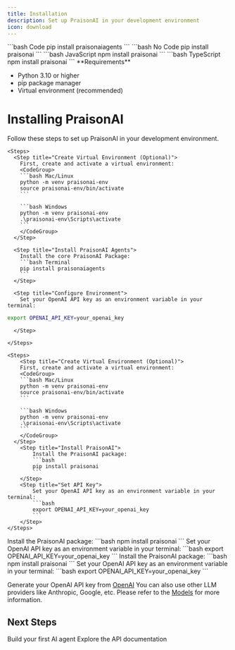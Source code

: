 ```yaml
---
title: Installation
description: Set up PraisonAI in your development environment
icon: download
---
```


<RequestExample>
```bash Code
pip install praisonaiagents
```
```bash No Code
pip install praisonai
```
```bash JavaScript
npm install praisonai
```
```bash TypeScript
npm install praisonai
```
</RequestExample>

<Note>
  **Requirements**
  
  - Python 3.10 or higher
  - pip package manager
  - Virtual environment (recommended)
</Note>

# Installing PraisonAI

Follow these steps to set up PraisonAI in your development environment.
<Tabs>
  <Tab title="Code">

    <Steps>
      <Step title="Create Virtual Environment (Optional)">
        First, create and activate a virtual environment:
        <CodeGroup>
        ```bash Mac/Linux
        python -m venv praisonai-env
        source praisonai-env/bin/activate
        ```

        ```bash Windows
        python -m venv praisonai-env
        .\praisonai-env\Scripts\activate
        ```
        </CodeGroup>
      </Step>

      <Step title="Install PraisonAI Agents">
        Install the core PraisonAI Package:
        ```bash Terminal
        pip install praisonaiagents
        ```
      </Step>

      <Step title="Configure Environment">
        Set your OpenAI API key as an environment variable in your terminal:
  ```bash Terminal
  export OPENAI_API_KEY=your_openai_key
  ```
      </Step>

    </Steps>
  </Tab>
  <Tab title="No Code">

    <Steps>
        <Step title="Create Virtual Environment (Optional)">
        First, create and activate a virtual environment:
        <CodeGroup>
        ```bash Mac/Linux
        python -m venv praisonai-env
        source praisonai-env/bin/activate
        ```

        ```bash Windows
        python -m venv praisonai-env
        .\praisonai-env\Scripts\activate
        ```
        </CodeGroup>
      </Step>
        <Step title="Install PraisonAI">
            Install the PraisonAI package:
            ```bash
            pip install praisonai
            ```
        </Step>
        <Step title="Set API Key">
            Set your OpenAI API key as an environment variable in your terminal:
            ```bash
            export OPENAI_API_KEY=your_openai_key
            ```
        </Step>
    </Steps>
  </Tab>
  <Tab title="JavaScript">
    <Steps>
        <Step title="Install PraisonAI">
            Install the PraisonAI package:
            ```bash
            npm install praisonai
            ```
        </Step>
        <Step title="Set API Key">
            Set your OpenAI API key as an environment variable in your terminal:
            ```bash
            export OPENAI_API_KEY=your_openai_key
            ```
        </Step>
    </Steps>
  </Tab>
  <Tab title="TypeScript">
    <Steps>
        <Step title="Install PraisonAI">
            Install the PraisonAI package:
            ```bash
            npm install praisonai
            ```
        </Step>
        <Step title="Set API Key">
            Set your OpenAI API key as an environment variable in your terminal:
            ```bash
            export OPENAI_API_KEY=your_openai_key
            ```
        </Step>
    </Steps>
  </Tab>
</Tabs>

Generate your OpenAI API key from [OpenAI](https://platform.openai.com/api-keys)
You can also use other LLM providers like Anthropic, Google, etc. Please refer to the [Models](/models) for more information.

## Next Steps

<CardGroup cols={2}>
  <Card
    title="Quick Start Guide"
    icon="bolt"
    href="/code/quickstart"
  >
    Build your first AI agent
  </Card>
  <Card
    title="API Reference"
    icon="code"
    href="/api/praisonaiagents/index"
  >
    Explore the API documentation
  </Card>
</CardGroup> 